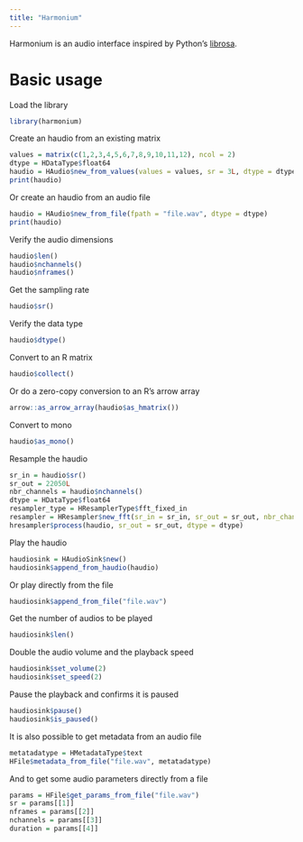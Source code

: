 ```yaml
---
title: "Harmonium"
---
```


Harmonium is an audio interface inspired by Python's [librosa](https://github.com/librosa/librosa). \

# Basic usage

Load the library
```r
library(harmonium)
```

Create an haudio from an existing matrix
```r
values = matrix(c(1,2,3,4,5,6,7,8,9,10,11,12), ncol = 2)
dtype = HDataType$float64
haudio = HAudio$new_from_values(values = values, sr = 3L, dtype = dtype)
print(haudio)
```

Or create an haudio from an audio file
```r
haudio = HAudio$new_from_file(fpath = "file.wav", dtype = dtype)
print(haudio)
```

Verify the audio dimensions
```r
haudio$len()
haudio$nchannels()
haudio$nframes()
```

Get the sampling rate
```r
haudio$sr()
```

Verify the data type
```r
haudio$dtype()
```

Convert to an R matrix
```r
haudio$collect()
```

Or do a zero-copy conversion to an R's arrow array
```r
arrow::as_arrow_array(haudio$as_hmatrix())
```

Convert to mono
```r
haudio$as_mono()
```

Resample the haudio
```r
sr_in = haudio$sr()
sr_out = 22050L
nbr_channels = haudio$nchannels()
dtype = HDataType$float64
resampler_type = HResamplerType$fft_fixed_in
resampler = HResampler$new_fft(sr_in = sr_in, sr_out = sr_out, nbr_channels = nbr_channels, resampler_type = resampler_type)
hresampler$process(haudio, sr_out = sr_out, dtype = dtype)
```

Play the haudio
```r
haudiosink = HAudioSink$new()
haudiosink$append_from_haudio(haudio)
```

Or play directly from the file
```r
haudiosink$append_from_file("file.wav")
```

Get the number of audios to be played
```r
haudiosink$len()
```

Double the audio volume and the playback speed
```r
haudiosink$set_volume(2)
haudiosink$set_speed(2)
```

Pause the playback and confirms it is paused
```r
haudiosink$pause()
haudiosink$is_paused()
```

It is also possible to get metadata from an audio file
```r
metatadatype = HMetadataType$text
HFile$metadata_from_file("file.wav", metatadatype)
```

And to get some audio parameters directly from a file
```r
params = HFile$get_params_from_file("file.wav")
sr = params[[1]]
nframes = params[[2]]
nchannels = params[[3]]
duration = params[[4]]
```
